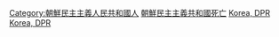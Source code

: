 
[[Category:朝鮮民主主義人民共和國人|Category:朝鮮民主主義人民共和國人]]
[[Category:朝鮮民主主義共和國死亡|]]
[[Category:朝鮮半島死者|Korea, DPR]]
[[Category:各國死者|Korea, DPR]]